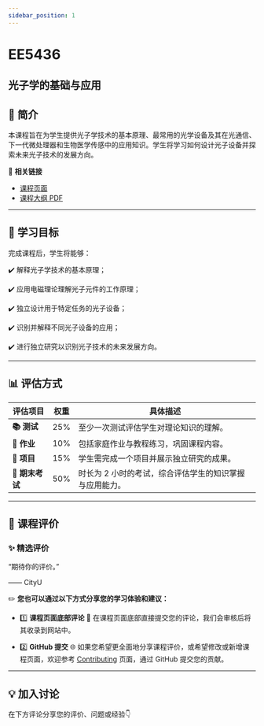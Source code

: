 ```yaml
---
sidebar_position: 1
---
```


# EE5436
## 光子学的基础与应用

## **📘 简介**
本课程旨在为学生提供光子学技术的基本原理、最常用的光学设备及其在光通信、下一代微处理器和生物医学传感中的应用知识。学生将学习如何设计光子设备并探索未来光子技术的发展方向。

🔗 **相关链接**
- [课程页面](https://www.cityu.edu.hk/catalogue/pg/202526/course/EE5436.htm)
- [课程大纲 PDF](https://www.cityu.edu.hk/catalogue/pg/202526/course/EE5436.pdf)

---

## **🎯 学习目标**

完成课程后，学生将能够：

✔️ 解释光子学技术的基本原理；

✔️ 应用电磁理论理解光子元件的工作原理；

✔️ 独立设计用于特定任务的光子设备；

✔️ 识别并解释不同光子设备的应用；

✔️ 进行独立研究以识别光子技术的未来发展方向。

---

## **📊 评估方式**

| **评估项目**          | **权重** | **具体描述**                                                                                       |
|----------------------|---------|---------------------------------------------------------------------------------------------------|
| **📚 测试**            | 25%     | 至少一次测试评估学生对理论知识的理解。                                                             |
| **📝 作业**           | 10%     | 包括家庭作业与教程练习，巩固课程内容。                                                             |
| **📝 项目**           | 15%     | 学生需完成一个项目并展示独立研究的成果。                                                           |
| **📖 期末考试**       | 50%     | 时长为 2 小时的考试，综合评估学生的知识掌握与应用能力。                                             |

---

## **💬 课程评价**

### ✨ **精选评价**
<div className={commentStyles.commentBox}>
    <p className={commentStyles.commentText}>
        “期待你的评价。”
    </p>
    <p className={commentStyles.commentAuthor}>—— CityU</p>
</div>

✏️ **您也可以通过以下方式分享您的学习体验和建议：**

- 1️⃣ **课程页面底部评论**
💬 在课程页面底部直接提交您的评论，我们会审核后将其收录到网站中。

- 2️⃣ **GitHub 提交**
🌐 如果您希望更全面地分享课程评价，或希望修改或新增课程页面，欢迎参考 [Contributing](/contributing) 页面，通过 GitHub 提交您的贡献。

---

## **💡 加入讨论**

在下方评论分享您的评价、问题或经验👇
<Utterances />
